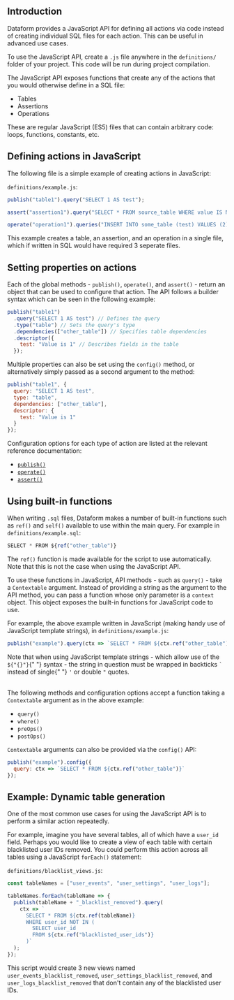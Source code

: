 

## Introduction

Dataform provides a JavaScript API for defining all actions via code instead of creating individual SQL files for each action. This can be useful in advanced use cases.

To use the JavaScript API, create a `.js` file anywhere in the `definitions/` folder of your project. This code will be run during project compilation.

The JavaScript API exposes functions that create any of the actions that you would otherwise define in a SQL file:

- Tables
- Assertions
- Operations

These are regular JavaScript (ES5) files that can contain arbitrary code: loops, functions, constants, etc.

## Defining actions in JavaScript

The following file is a simple example of creating actions in JavaScript:

`definitions/example.js`:

```js
publish("table1").query("SELECT 1 AS test");

assert("assertion1").query("SELECT * FROM source_table WHERE value IS NULL");

operate("operation1").queries("INSERT INTO some_table (test) VALUES (2)");
```

This example creates a table, an assertion, and an operation in a single file, which if written in SQL would have required 3 seperate files.

## Setting properties on actions

Each of the global methods - `publish()`, `operate()`, and `assert()` - return an object that can be used to configure that action. The API follows a builder syntax which can be seen in the following example:

```js
publish("table1")
  .query("SELECT 1 AS test") // Defines the query
  .type("table") // Sets the query's type
  .dependencies(["other_table"]) // Specifies table dependencies
  .descriptor({
    test: "Value is 1" // Describes fields in the table
  });
```

Multiple properties can also be set using the `config()` method, or alternatively simply passed as a second argument to the method:

```js
publish("table1", {
  query: "SELECT 1 AS test",
  type: "table",
  dependencies: ["other_table"],
  descriptor: {
    test: "Value is 1"
  }
});
```

Configuration options for each type of action are listed at the relevant reference documentation:

- [`publish()`](/reference/tables)
- [`operate()`](/reference/operations)
- [`assert()`](/reference/assertions)

## Using built-in functions

When writing `.sql` files, Dataform makes a number of built-in functions such as `ref()` and `self()` available to use within the main query. For example in `definitions/example.sql`:

```js
SELECT * FROM ${ref("other_table")}
```

The `ref()` function is made available for the script to use automatically. Note that this is not the case when using the JavaScript API.

To use these functions in JavaScript, API methods - such as `query()` - take a `Contextable` argument. Instead of providing a string as the argument to the API method,
you can pass a function whose only parameter is a `context` object. This object exposes the built-in functions for JavaScript code to use.

For example, the above example written in JavaScript (making handy use of JavaScript template strings), in `definitions/example.js`:

```js
publish("example").query(ctx => `SELECT * FROM ${ctx.ref("other_table")}`);
```

<div className="bp3-callout bp3-icon-info-sign bp3-intent-warning" markdown="1">
  Note that when using JavaScript template strings - which allow use of the <code>${"{}"}</code>{" "}
  syntax - the string in question must be wrapped in backticks <code>`</code> instead of single{" "}
  <code>'</code> or double <code>"</code> quotes.
</div>

<br />

The following methods and configuration options accept a function taking a `Contextable` argument as in the above example:

- `query()`
- `where()`
- `preOps()`
- `postOps()`

`Contextable` arguments can also be provided via the `config()` API:

```js
publish("example").config({
  query: ctx => `SELECT * FROM ${ctx.ref("other_table")}`
});
```

## Example: Dynamic table generation

One of the most common use cases for using the JavaScript API is to perform a similar action repeatedly.

For example, imagine you have several tables, all of which have a `user_id` field. Perhaps you would like to create a view of each table with certain blacklisted user IDs removed.
You could perform this action across all tables using a JavaScript `forEach()` statement:

`definitions/blacklist_views.js`:

```js
const tableNames = ["user_events", "user_settings", "user_logs"];

tableNames.forEach(tableName => {
  publish(tableName + "_blacklist_removed").query(
    ctx => `
      SELECT * FROM ${ctx.ref(tableName)}
      WHERE user_id NOT IN (
        SELECT user_id
        FROM ${ctx.ref("blacklisted_user_ids")}
      )`
  );
});
```

This script would create 3 new views named `user_events_blacklist_removed`, `user_settings_blacklist_removed`, and `user_logs_blacklist_removed` that don't contain any of the blacklisted user IDs.
